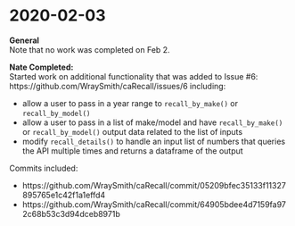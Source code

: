 # 2020-02-03 {#feb03}

**General**  
Note that no work was completed on Feb 2.


**Nate Completed:**  
Started work on additional functionality that was added to Issue #6: https://github.com/WraySmith/caRecall/issues/6 including:

- allow a user to pass in a year range to `recall_by_make()` or `recall_by_model()`
- allow a user to pass in a list of make/model and have `recall_by_make()` or `recall_by_model()` output data related to the list of inputs
- modify `recall_details()` to handle an input list of numbers that queries the API multiple times and returns a dataframe of the output

Commits included:

- https://github.com/WraySmith/caRecall/commit/05209bfec35133f11327895765e1c42f1a1effd4
- https://github.com/WraySmith/caRecall/commit/64905bdee4d7159fa972c68b53c3d94dceb8971b
